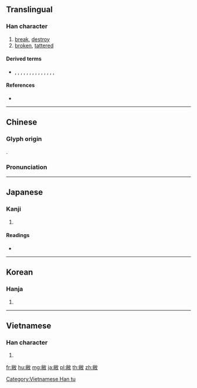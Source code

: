 ==Translingual==

===Han character===
{{Han char|rn=66|rad=攴|as=08|sn=12|four=98240|canj=FBOK|ids=⿰㡀攵}}

# [[break]], [[destroy]]
# [[broken]], [[tattered]]

====Derived terms====
* {{l|mul|弊}}, {{l|mul|斃}}, {{l|mul|蔽}}, {{l|mul|幣}}, {{l|mul|蹩}}, {{l|mul|彆}}, {{l|mul|鐅}}, {{l|mul|鼈}}, {{l|mul|嫳}}, {{l|mul|撆}}, {{l|mul|潎}}, {{l|mul|獘}}, {{l|mul|鄨}}, {{l|mul|鷩}}, {{l|mul|瞥}}

====References====
* {{Han ref|kx=0472.110|dkj=13245|dj=0824.190|hdz=21461.040|uh=655D|ud=25949|bh=B1CD|bd=45517}}

----

==Chinese==
{{zh-forms}}

===Glyph origin===
{{Han etym}}
{{Han compound|㡀|攴|c1=p|c2=s|ls=psc}}.

===Pronunciation===
{{zh-pron
|m=bì
|c=bai6
|mc=y
|oc=y
|ma=
|cat=v,a
}}

----

==Japanese==

===Kanji===
{{ja-kanji|grade=|rs=攴08}}

# {{defn|lang=ja|sort=攴08}}

====Readings====
* {{ja-readings|goon=[[べ]] (be)|kanon=[[へい]] (hei)|kun=[[やぶれる]] (yabureru)}}

----

==Korean==

===Hanja===
{{ko-hanja|hangeul=폐|eumhun=|rv=pye|mr=p'ye|y=phyey}}

# {{defn|lang=ko|sort=攴08}}

----

==Vietnamese==

===Han character===
{{vi-readings|rs=攴08|hanviet=tệ}}

# {{defn|lang=vi|sort=攴08}}

[[Category:Vietnamese Han tu]]

[[fr:敝]]
[[hu:敝]]
[[mg:敝]]
[[ja:敝]]
[[pl:敝]]
[[th:敝]]
[[zh:敝]]